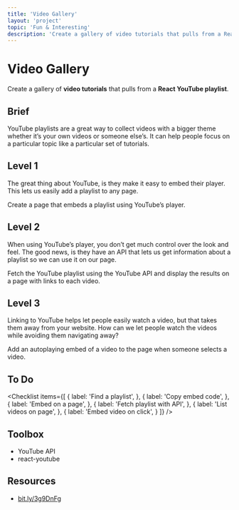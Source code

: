 ```yaml
---
title: 'Video Gallery'
layout: 'project'
topic: 'Fun & Interesting'
description: 'Create a gallery of video tutorials that pulls from a React YouTube playlist.'
---
```



<ProjectHeader>

# Video Gallery

Create a gallery of <strong className="color-blue">video tutorials</strong> that pulls from a <strong className="color-purple">React YouTube playlist</strong>.

</ProjectHeader>

<ProjectContent>

## Brief

YouTube playlists are a great way to collect videos with a bigger theme whether it’s your own videos or someone else’s. It can help people focus on a particular topic like a particular set of tutorials.

## Level 1

The great thing about YouTube, is they make it easy to embed their player. This lets us easily add a playlist to any page.

Create a page that embeds a playlist using YouTube’s player.

<LoginRequired>

## Level 2

When using YouTube’s player, you don’t get much control over the look and feel. The good news, is they have an API that lets us get information about a playlist so we can use it on our page.

Fetch the YouTube playlist using the YouTube API and display the results on a page with links to each video.

## Level 3

Linking to YouTube helps let people easily watch a video, but that takes them away from your website. How can we let people watch the videos while avoiding them navigating away?

Add an autoplaying embed of a video to the page when someone selects a video.

</LoginRequired>

</ProjectContent>

<ProjectSidebar>

## To Do

<Checklist items={[
  {
    label: 'Find a playlist',
  },
  {
    label: 'Copy embed code',
  },
  {
    label: 'Embed on a page',
  },
  {
    label: 'Fetch playlist with API',
  },
  {
    label: 'List videos on page',
  },
  {
    label: 'Embed video on click',
  }
]} />

## Toolbox
- YouTube API
- react-youtube

## Resources
- [bit.ly/3g9DnFg](https://bit.ly/3g9DnFg)

</ProjectSidebar>